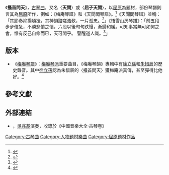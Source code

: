 《'''搔首問天'''》，[[古琴曲|古琴曲]]，又名〈'''天問'''〉或〈'''屈子天問'''〉，以[[屈原|屈原]]為題材，部份琴譜則言其為[[屈原|屈原]]所作，例如：《梅庵琴譜》和《天聞閣琴譜》。<ref>{{Cite book|title=《[[治心齋琴學練要|治心齋琴學練要]]》|author=王善}}</ref>《天聞閣琴譜》並稱：「其節奏抑揚頓挫，其神韻諮嗟浩歎，一片孤忠。<ref>{{Cite book|title=《[[天聞閣琴譜|天聞閣琴譜]]》 |last=唐|first=彝銘|year=清[[光緒|光緒]]二年|authorlink=唐彝銘}}</ref>」《悟雪山房琴譜》：「前五段步步催急，不勝悲憤之懷，六段以後句句跌慢，漸歸和緩。可知事當無可如何之會，惟有反己自修而已，天可問乎。 警醒道人識。<ref>{{Cite book|title=《[[悟雪山房琴譜|悟雪山房琴譜]]》|last=黃|first=景星|year=清[[光緒|光緒]]二年|authorlink=黃景星}}</ref>」

== 版本 ==
*《[[梅庵琴譜|梅庵琴譜]]》：[[梅庵琴派|梅庵琴派]]重要曲目，《梅庵琴韻》專輯中有[[徐立孫|徐立孫]]和[[朱惜辰|朱惜辰]]的歷史錄音。其中[[徐立孫|徐立孫]]認為朱惜辰的〈搔首問天〉獲梅庵派真傳，甚至彈得比他好。<ref>{{Cite book|title=梅庵琴人傳|last=嚴|first=曉星|publisher=中華書局|year=2011|isbn=9787101078961|location=北京|pages=230|authorlink=嚴曉星}}</ref>

==參考文獻==
{{reflist}}

== 外部連結 ==
*{{YouTube|dN2-VvV0cY0|〈搔首問天〉}}，[[吳兆基|吳兆基]]演奏，收錄於《中國音樂大全‧古琴卷》

{{古琴}}
{{Authority control}}
[[Category:古琴曲|Category:古琴曲]]
[[Category:人物題材樂曲|Category:人物題材樂曲]]
[[Category:屈原題材作品|Category:屈原題材作品]]